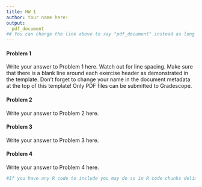 ```yaml
---
title: HW 1
author: Your name here!
output:
  pdf_document  
## You can change the line above to say "pdf_document" instead as long as you 1) have LateX installed on your computer or 2) you are using Swarthmore's RStudio server.  
---
```


#### Problem 1

Write your answer to Problem 1 here. Watch out for line spacing. Make sure that
there is a blank line around each exercise header as demonstrated in the 
template. Don't forget to change your name in the document metadata at the top
of this template! Only PDF files can be submitted to Gradescope. 


\pagebreak

#### Problem 2

Write your answer to Problem 2 here.

\pagebreak


#### Problem 3

Write your answer to Problem 3 here.

\pagebreak 



#### Problem 4

Write your answer to Problem 4 here.


```r
#If you have any R code to include you may do so in R code chunks deliminated by three single quotes as done here. If you don't have any R code then erase this entire block. 
```